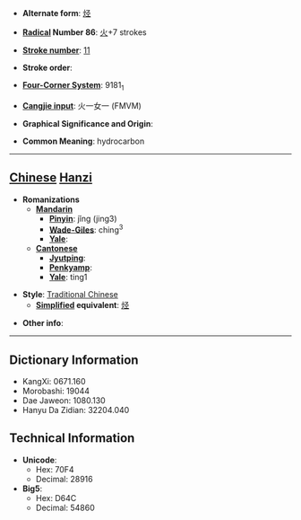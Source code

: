 * '''Alternate form''': [[烃]]

* '''[[Wiktionary:Chinese radical index| Radical]] Number 86''': [[Wiktionary:Chinese radical index 火|火]]+7 strokes

* '''[[Wiktionary:Chinese total strokes index|Stroke number]]''': [[Wiktionary:Chinese total strokes index 11|11]]

* '''Stroke order''': 

* '''[[Wiktionary:Chinese four corner index|Four-Corner System]]''': 9181<sub>1</sub>

* '''[[Wiktionary:Chinese Cangjie index|Cangjie input]]''': 火一女一 (FMVM)

* '''Graphical Significance and Origin''': 

* '''Common Meaning''': hydrocarbon

----

== [[Chinese]] [[Hanzi]] ==

* '''Romanizations'''
** '''[[Mandarin]]'''
*** '''[[Pinyin]]''': jǐng (jing3)
*** '''[[Wade-Giles]]''': ching<sup>3</sup>
*** '''[[Yale]]''': 
** '''[[Cantonese]]'''
*** '''[[Jyutping]]''':
*** '''[[Penkyamp]]''': 
*** '''[[Yale]]''': ting1

* '''Style''': [[Traditional Chinese]] 
** '''[[Simplified Chinese|Simplified]] equivalent''': [[烃]]

* '''Other info''': 

----

== Dictionary Information ==

* KangXi: 0671.160
* Morobashi: 19044
* Dae Jaweon: 1080.130
* Hanyu Da Zidian: 32204.040

== Technical Information ==

* '''Unicode''':
** Hex: 70F4
** Decimal: 28916
* '''Big5''':
** Hex: D64C
** Decimal: 54860